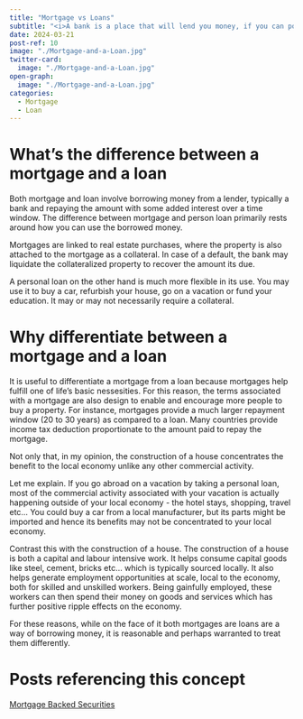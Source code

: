 ```yaml
---
title: "Mortgage vs Loans"
subtitle: "<i>A bank is a place that will lend you money, if you can porve that you don't need it<br> - Bob Hope</i>"
date: 2024-03-21
post-ref: 10
image: "./Mortgage-and-a-Loan.jpg"
twitter-card:
  image: "./Mortgage-and-a-Loan.jpg"
open-graph:
  image: "./Mortgage-and-a-Loan.jpg"
categories:
  - Mortgage
  - Loan
---
```


# What's the difference between a mortgage and a loan
Both mortgage and loan involve borrowing money from a lender, typically a bank and repaying the amount with some added interest over a time window. The difference between mortgage and person loan primarily rests around how you can use the borrowed money. 

Mortgages are linked to real estate purchases, where the property is also attached to the mortgage as a collateral. In case of a default, the bank may liquidate the collateralized property to recover the amount its due. 

A personal loan on the other hand is much more flexible in its use. You may use it to buy a car, refurbish your house, go on a vacation or fund your education. It may or may not necessarily require a collateral.

# Why differentiate between a mortgage and a loan
It is useful to differentiate a mortgage from a loan because mortgages help fulfill one of life's basic nessesities. For this reason, the terms associated with a mortgage are also design to enable and encourage more people to buy a property. For instance, mortgages provide a much larger repayment window (20 to 30 years) as compared to a loan. Many countries provide income tax deduction proportionate to the amount paid to repay the mortgage. 

Not only that, in my opinion, the construction of a house concentrates the benefit to the local economy unlike any other commercial activity. 

Let me explain. If you go abroad on a vacation by taking a personal loan, most of the commercial activity associated with your vacation is actually happening outside of your local economy - the hotel stays, shopping, travel etc... You could buy a car from a local manufacturer, but its parts might be imported and hence its benefits may not be concentrated to your local economy. 

Contrast this with the construction of a house. The construction of a house is both a capital and labour intensive work. It helps consume capital goods like steel, cement, bricks etc... which is typically sourced locally. It also helps generate employment opportunities at scale, local to the economy, both for skilled and unskilled workers. Being gainfully employed, these workers can then spend their money on goods and services which has further positive ripple effects on the economy.

For these reasons, while on the face of it both mortgages are loans are a way of borrowing money, it is reasonable and perhaps warranted to treat them differently.

# Posts referencing this concept
[Mortgage Backed Securities](./../mortgage-backed-securities/index-en.qmd)
